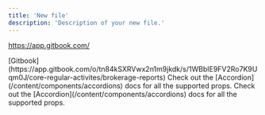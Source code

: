 ```yaml
---
title: 'New file'
description: 'Description of your new file.'
---
```


https://app.gitbook.com/

<AccordionGroup>
  <Accordion title="Dodge - Outlook 2025">
    [Gitbook](https://app.gitbook.com/o/tn84kSXRVwx2n1m9jkdk/s/1WBbIE9FV2Ro7K9Uqm0J/core-regular-activites/brokerage-reports)

  </Accordion>

  <Accordion title="FAQ with Icon" icon="alien-8bit">
    Check out the [Accordion](/content/components/accordions) docs for all the supported props.
  </Accordion>

  <Accordion title="FAQ without Icon">
    Check out the [Accordion](/content/components/accordions) docs for all the supported props.
  </Accordion>
</AccordionGroup>

